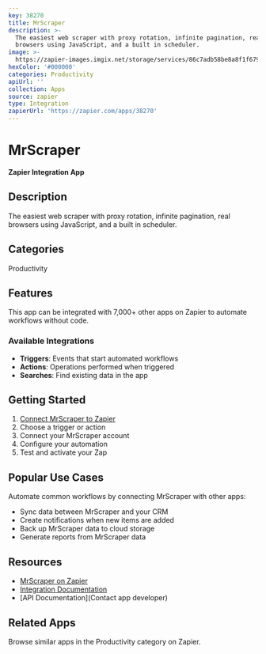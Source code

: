 ```yaml
---
key: 38270
title: MrScraper
description: >-
  The easiest web scraper with proxy rotation, infinite pagination, real
  browsers using JavaScript, and a built in scheduler.
image: >-
  https://zapier-images.imgix.net/storage/services/86c7adb58be8a8f1f67944107a7f8fde.png?auto=format%2Ccompress&ixlib=python-3.0.0&q=50
hexColor: '#000000'
categories: Productivity
apiUrl: ''
collection: Apps
source: zapier
type: Integration
zapierUrl: 'https://zapier.com/apps/38270'
---
```

# MrScraper

**Zapier Integration App**

## Description

The easiest web scraper with proxy rotation, infinite pagination, real browsers using JavaScript, and a built in scheduler.

## Categories

Productivity

## Features

This app can be integrated with 7,000+ other apps on Zapier to automate workflows without code.

### Available Integrations

- **Triggers**: Events that start automated workflows
- **Actions**: Operations performed when triggered
- **Searches**: Find existing data in the app

## Getting Started

1. [Connect MrScraper to Zapier](https://zapier.com/apps/38270)
2. Choose a trigger or action
3. Connect your MrScraper account
4. Configure your automation
5. Test and activate your Zap

## Popular Use Cases

Automate common workflows by connecting MrScraper with other apps:

- Sync data between MrScraper and your CRM
- Create notifications when new items are added
- Back up MrScraper data to cloud storage
- Generate reports from MrScraper data

## Resources

- [MrScraper on Zapier](https://zapier.com/apps/38270)
- [Integration Documentation](https://zapier.com/apps/38270/integrations)
- [API Documentation](Contact app developer)

## Related Apps

Browse similar apps in the Productivity category on Zapier.
